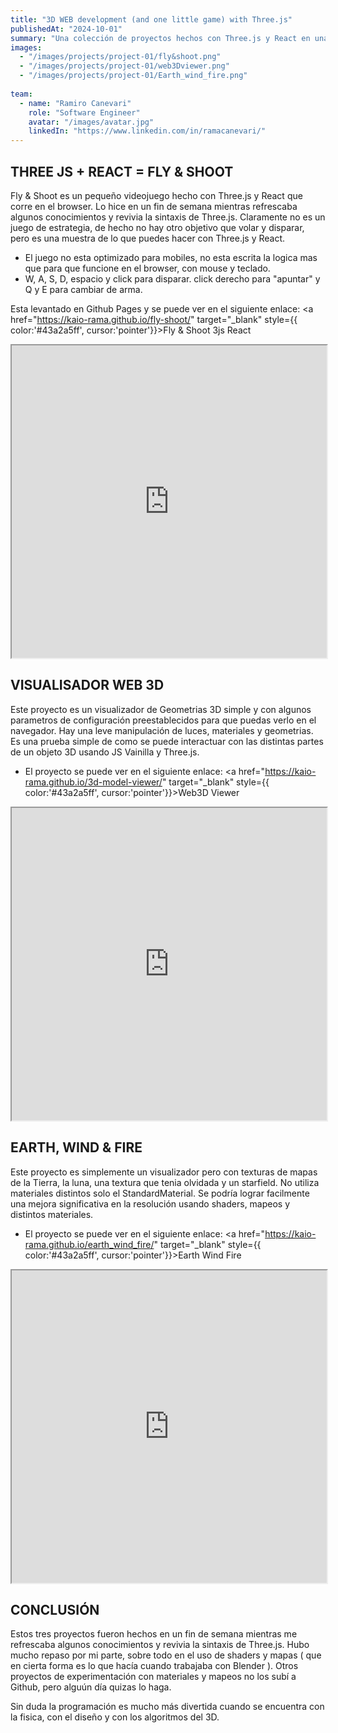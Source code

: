 ```yaml
---
title: "3D WEB development (and one little game) with Three.js"
publishedAt: "2024-10-01"
summary: "Una colección de proyectos hechos con Three.js y React en una meca de tiempo."
images:
  - "/images/projects/project-01/fly&shoot.png"
  - "/images/projects/project-01/web3Dviewer.png"
  - "/images/projects/project-01/Earth_wind_fire.png"
  
team:
  - name: "Ramiro Canevari"
    role: "Software Engineer"
    avatar: "/images/avatar.jpg"
    linkedIn: "https://www.linkedin.com/in/ramacanevari/"
---
```


## THREE JS + REACT = FLY & SHOOT 

Fly &  Shoot es un pequeño videojuego hecho con Three.js y React que corre en el browser.
Lo hice en un fin de semana mientras refrescaba algunos conocimientos y revivia la sintaxis de Three.js.
Claramente no es un juego de estrategia, de hecho no hay otro objetivo que volar y disparar,
pero es una muestra de lo que puedes hacer con Three.js y React.

- El juego no esta optimizado para mobiles, no esta escrita la logica mas que para que funcione en el browser,
con mouse y teclado.
- W, A, S, D, espacio y click para disparar. click derecho para "apuntar" y Q y E para cambiar de arma.

 Esta levantado en Github Pages y se puede ver en el siguiente enlace:
 <a href="https://kaio-rama.github.io/fly-shoot/" target="_blank" style={{ color:'#43a2a5ff', cursor:'pointer'}}>Fly & Shoot 3js React</a>

<iframe src="https://kaio-rama.github.io/fly-shoot/" height="500px" width="100%"
     title="Fly & Shoot 3js React"
   ></iframe>

## VISUALISADOR WEB 3D

Este proyecto es un visualizador de Geometrias 3D simple y con algunos parametros de configuración preestablecidos para que puedas verlo en el navegador.
Hay una leve manipulación de luces, materiales y geometrias.
Es una prueba simple de como se puede interactuar con las distintas partes de un objeto 3D usando JS Vainilla y Three.js.

- El proyecto se puede ver en el siguiente enlace:
 <a href="https://kaio-rama.github.io/3d-model-viewer/" target="_blank" style={{ color:'#43a2a5ff', cursor:'pointer'}}>Web3D Viewer</a>

 <iframe src="https://kaio-rama.github.io/3d-model-viewer/" height="500px" width="100%"
     title="Web3D Viewer"   
   ></iframe>

## EARTH, WIND & FIRE

Este proyecto es simplemente un visualizador pero con texturas de mapas de la Tierra, la luna, una textura que tenia olvidada y un starfield.
No utiliza materiales distintos solo el StandardMaterial. 
Se podría lograr facilmente una mejora significativa en la resolución usando shaders, mapeos y distintos materiales.

- El proyecto se puede ver en el siguiente enlace:
 <a href="https://kaio-rama.github.io/earth_wind_fire/" target="_blank" style={{ color:'#43a2a5ff', cursor:'pointer'}}>Earth Wind Fire</a> 

 <iframe src="https://kaio-rama.github.io/earth_wind_fire/" height="500px" width="100%"
     title="Earth Wind Fire"   
   ></iframe>


   ## CONCLUSIÓN

   Estos tres proyectos fueron hechos en un fin de semana mientras me refrescaba algunos conocimientos y revivia la sintaxis de Three.js.
   Hubo mucho repaso por mi parte, sobre todo en el uso de shaders y mapas ( que en cierta forma es lo que hacía cuando trabajaba con Blender ).
   Otros proyectos de experimentación con materiales y mapeos no los subí a Github, pero alguún día quizas lo haga.

   Sin duda la programación es mucho más divertida cuando se encuentra con la fisica, con el diseño y con los algoritmos del 3D.